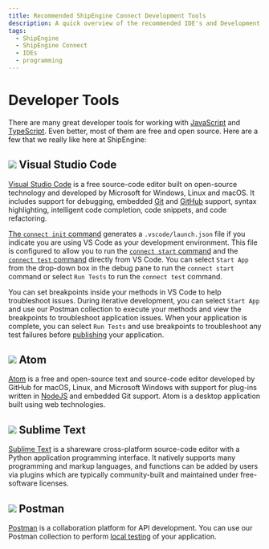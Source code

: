 ```yaml
---
title: Recommended ShipEngine Connect Development Tools
description: A quick overview of the recommended IDE's and Development tools that are available for your app development.
tags:
  - ShipEngine
  - ShipEngine Connect
  - IDEs
  - programming
---
```




Developer Tools
=================
There are many great developer tools for working with [JavaScript](https://developer.mozilla.org/en-US/docs/Web/JavaScript) and [TypeScript](https://www.typescriptlang.org/). Even better, most of them are free and open source. Here are a few that we really like here at ShipEngine:

<div className={styles.toolList}>

![](/img/tools/vscode.svg) Visual Studio Code
----------------------------------------------
[Visual Studio Code](https://code.visualstudio.com/) is a free source-code editor built on open-source technology and developed by Microsoft for Windows, Linux and macOS. It includes support for debugging, embedded [Git](https://git-scm.com/_) and [GitHub](https://github.com/) support, syntax highlighting, intelligent code completion, code snippets, and code refactoring.

[The `connect init` command](./../cli.mdx#initialize-a-new-app) generates a `.vscode/launch.json` file if you indicate you are using VS Code as your development environment. This file is configured to allow you to run the [`connect start` command](./../cli.mdx#run-your-app-locally) and the [`connect test` command](./../cli.mdx#test-your-app) directly from VS Code. You can select `Start App` from the drop-down box in the debug
pane to run the `connect start` command or select `Run Tests` to run the `connect test` command.

You can set breakpoints inside your methods in VS Code to help troubleshoot issues. During iterative development, you can select `Start App` and use our Postman collection to execute your methods and view the breakpoints to troubleshoot application issues. When your application is complete, you can select `Run Tests` and use breakpoints to troubleshoot any test failures before [publishing](./../publish.mdx) your application.


![](/img/tools/atom.svg) Atom
----------------------------------------------
[Atom](https://atom.io/) is a free and open-source text and source-code editor developed by GitHub for macOS, Linux, and Microsoft Windows with support for plug-ins written in [NodeJS](https://nodejs.org/) and embedded Git support. Atom is a desktop application built using web technologies.


![](/img/tools/sublime-text.svg) Sublime Text
----------------------------------------------
[Sublime Text](https://www.sublimetext.com/) is a shareware cross-platform source-code editor with a Python application programming interface.
It natively supports many programming and markup languages, and functions can be added by users via plugins which are typically community-built and maintained under free-software licenses.


![](/img/tools/postman.svg) Postman
----------------------------------------------
[Postman](https://www.postman.com/) is a collaboration platform for API development. You can use our Postman collection to perform [local testing](./../testing/index.mdx#local-testing) of your application.

</div>

<Pager
  prev="./../structure.mdx" prevTitle="App Structure"
  next="./../cli.mdx" nextTitle="Installing the CLI"
/>
